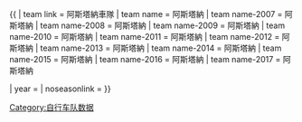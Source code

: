 {{ {{{1<noinclude>|Template:Cycling showdata</noinclude>}}}
| team link = 阿斯塔納車隊
| team name = 阿斯塔納
| team name-2007 = 阿斯塔納
| team name-2008 = 阿斯塔納
| team name-2009 = 阿斯塔納
| team name-2010 = 阿斯塔納
| team name-2011 = 阿斯塔納
| team name-2012 = 阿斯塔納
| team name-2013 = 阿斯塔納
| team name-2014 = 阿斯塔納
| team name-2015 = 阿斯塔納
| team name-2016 = 阿斯塔納
| team name-2017 = 阿斯塔納


| year = {{{year|}}}
| noseasonlink = {{{noseasonlink|}}}
}}<noinclude>
[[Category:自行车队数据]]
</noinclude>